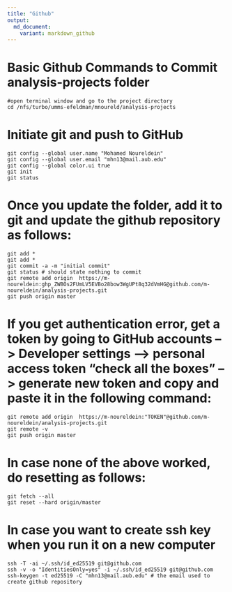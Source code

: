 ```yaml
---
title: "Github"
output:
  md_document:
    variant: markdown_github
---
```

# Basic Github Commands to Commit analysis-projects folder  
```
#open terminal window and go to the project directory
cd /nfs/turbo/umms-efeldman/mnoureld/analysis-projects
```  
# Initiate git and push to GitHub  
```
git config --global user.name "Mohamed Noureldein"
git config --global user.email "mhn13@mail.aub.edu"
git config --global color.ui true
git init
git status
```  
# Once you update the folder, add it to git and update the github repository as follows:  
```  
git add *
git add *
git commit -a -m "initial commit"
git status # should state nothing to commit
git remote add origin  https://m-noureldein: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@github.com/m-noureldein/analysis-projects.git 
git push origin master
```  
# If you get authentication error, get a token by going to GitHub accounts --> Developer settings --> personal access token "check all the boxes" --> generate new token and copy and paste it in the following command:  
```
git remote add origin  https://m-noureldein:"TOKEN"@github.com/m-noureldein/analysis-projects.git 
git remote -v
git push origin master
```  
# In case none of the above worked, do resetting as follows:  
```
git fetch --all
git reset --hard origin/master
```  
# In case you want to create ssh key when you run it on a new computer  
```
ssh -T -ai ~/.ssh/id_ed25519 git@github.com
ssh -v -o "IdentitiesOnly=yes" -i ~/.ssh/id_ed25519 git@github.com
ssh-keygen -t ed25519 -C "mhn13@mail.aub.edu" # the email used to create github repository
```  